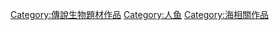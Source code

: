 [[Category:傳說生物題材作品|Category:傳說生物題材作品]]
[[Category:人鱼|Category:人鱼]]
[[Category:海相關作品|Category:海相關作品]]